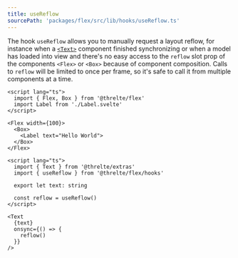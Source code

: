 ```yaml
---
title: useReflow
sourcePath: 'packages/flex/src/lib/hooks/useReflow.ts'
---
```


The hook `useReflow` allows you to manually request a layout reflow, for
instance when a [`<Text>`](/reference/extras/text) component finished
synchronizing or when a model has loaded into view and there's no easy access to
the `reflow` slot prop of the components `<Flex>` or `<Box>` because of
component composition. Calls to `reflow` will be limited to once per frame, so
it's safe to call it from multiple components at a time.

```svelte title="Scene.svelte"
<script lang="ts">
  import { Flex, Box } from '@threlte/flex'
  import Label from './Label.svelte'
</script>

<Flex width={100}>
  <Box>
    <Label text="Hello World">
  </Box>
</Flex>
```

```svelte title="Label.svelte"
<script lang="ts">
  import { Text } from '@threlte/extras'
  import { useReflow } from '@threlte/flex/hooks'

  export let text: string

  const reflow = useReflow()
</script>

<Text
  {text}
  onsync={() => {
    reflow()
  }}
/>
```
